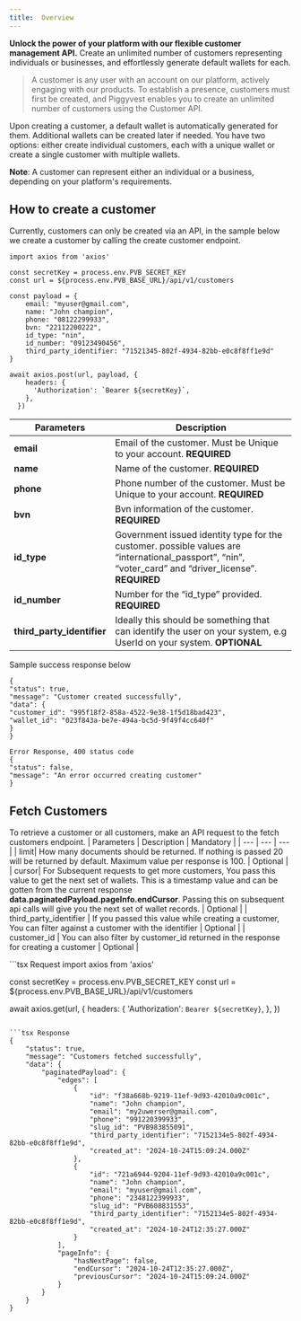 ```yaml
---
title:  Overview 
---
```

**Unlock the power of your platform with our flexible customer management API.** Create an unlimited number of customers representing individuals or businesses, and effortlessly generate default wallets for each.

> A customer is any user with an account on our platform, actively engaging with our products. To establish a presence, customers must first be created, and Piggyvest enables you to create an unlimited number of customers using the Customer API.
> 

Upon creating a customer, a default wallet is automatically generated for them. Additional wallets can be created later if needed. You have two options: either create individual customers, each with a unique wallet or create a single customer with multiple wallets.

**Note**: A customer can represent either an individual or a business, depending on your platform's requirements.

## How to create a customer

Currently, customers can only be created via an API, in the sample below we create a customer by calling the create customer endpoint.

```tsx
import axios from 'axios'

const secretKey = process.env.PVB_SECRET_KEY
const url = ${process.env.PVB_BASE_URL}/api/v1/customers

const payload = {
    email: "myuser@gmail.com",
    name: "John champion",
    phone: "08122299933",
    bvn: "22112200222",
    id_type: "nin",
    id_number: "09123490456",
    third_party_identifier: "71521345-802f-4934-82bb-e0c8f8ff1e9d"
}

await axios.post(url, payload, {
    headers: {
      'Authorization': `Bearer ${secretKey}`,
    },
  })
```

| Parameters  | Description |
| --- | --- |
| **email** | Email of the customer. Must be Unique to your account. **REQUIRED** |
| **name** | Name of the customer. **REQUIRED** |
| **phone** | Phone number of the customer. Must be Unique to your account. **REQUIRED** |
| **bvn** | Bvn information of the customer. **REQUIRED**  |
| **id_type** | Government issued identity type for the customer. possible values are “international_passport”, “nin”, “voter_card” and “driver_license”. **REQUIRED**  |
| **id_number** | Number for the “id_type” provided. **REQUIRED** |
| **third_party_identifier** | Ideally this should be something that can identify the user on your system, e.g UserId on your system. **OPTIONAL** |

Sample success response below

```tsx
{
"status": true,
"message": "Customer created successfully",
"data": {
"customer_id": "995f18f2-858a-4522-9e38-1f5d18bad423",
"wallet_id": "023f843a-be7e-494a-bc5d-9f49f4cc640f"
}
}

Error Response, 400 status code
{
"status": false,
"message": "An error occurred creating customer"
}
```


## Fetch Customers

To retrieve a customer or all customers, make an API request to the fetch customers endpoint. 
| Parameters  | Description | Mandatory |
| --- | --- | --- |
| limit| How many documents should be returned. If nothing is passed 20 will be returned by default. Maximum value per response is 100.  | Optional |
| cursor| For Subsequent requests to get more customers, You pass this value to get the next set of wallets. This is a timestamp value and can be gotten from the current response **data.paginatedPayload.pageInfo.endCursor**. Passing this on subsequent api calls will give you the next set of wallet records. | Optional |
| third_party_identifier | If you passed this value while creating a customer, You can filter against a customer with the identifier | Optional |
| customer_id |  You can also filter by customer_id returned in the response for creating a customer | Optional |


<CodeGroup>
```tsx Request
import axios from 'axios'

const secretKey = process.env.PVB_SECRET_KEY
const url = ${process.env.PVB_BASE_URL}/api/v1/customers

await axios.get(url, {
    headers: {
      'Authorization': `Bearer ${secretKey}`,
    },
  })
```

```tsx Response
{
    "status": true,
    "message": "Customers fetched successfully",
    "data": {
        "paginatedPayload": {
            "edges": [
                {
                    "id": "f38a668b-9219-11ef-9d93-42010a9c001c",
                    "name": "John champion",
                    "email": "my2uwerser@gmail.com",
                    "phone": "991220399933",
                    "slug_id": "PVB983855091",
                    "third_party_identifier": "7152134e5-802f-4934-82bb-e0c8f8ff1e9d",
                    "created_at": "2024-10-24T15:09:24.000Z"
                },
                {
                    "id": "721a6944-9204-11ef-9d93-42010a9c001c",
                    "name": "John champion",
                    "email": "myuser@gmail.com",
                    "phone": "2348122399933",
                    "slug_id": "PVB608831553",
                    "third_party_identifier": "7152134e5-802f-4934-82bb-e0c8f8ff1e9d",
                    "created_at": "2024-10-24T12:35:27.000Z"
                }
            ],
            "pageInfo": {
                "hasNextPage": false,
                "endCursor": "2024-10-24T12:35:27.000Z",
                "previousCursor": "2024-10-24T15:09:24.000Z"
            }
        }
    }
}
```
</CodeGroup>

